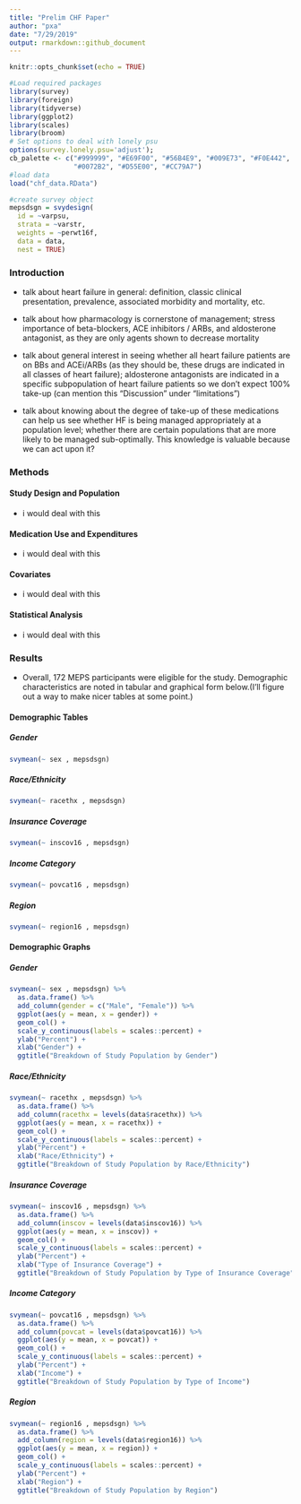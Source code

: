 ---
title: "Prelim CHF Paper"
author: "pxa"
date: "7/29/2019"
output: rmarkdown::github_document
---

```{r setup, include=FALSE}
knitr::opts_chunk$set(echo = TRUE)
```

```{r, echo = FALSE, results='hide', warning=FALSE, message=FALSE, error=FALSE}
#Load required packages
library(survey)
library(foreign)
library(tidyverse)
library(ggplot2)
library(scales)
library(broom)
# Set options to deal with lonely psu 
options(survey.lonely.psu='adjust');
cb_palette <- c("#999999", "#E69F00", "#56B4E9", "#009E73", "#F0E442",
                "#0072B2", "#D55E00", "#CC79A7")
#load data
load("chf_data.RData")

#create survey object
mepsdsgn = svydesign(
  id = ~varpsu, 
  strata = ~varstr, 
  weights = ~perwt16f, 
  data = data, 
  nest = TRUE)  
```
### Introduction
- talk about heart failure in general: definition, classic clinical presentation, prevalence, associated morbidity and mortality, etc. 

- talk about how pharmacology is cornerstone of management; stress importance of beta-blockers, ACE inhibitors / ARBs, and aldosterone antagonist, as they are only agents shown to decrease mortality

- talk about general interest in seeing whether all heart failure patients are on BBs and ACEi/ARBs (as they should be, these drugs are indicated in all classes of heart failure); aldosterone antagonists are indicated in a specific subpopulation of heart failure patients so we don't expect 100% take-up (can mention this "Discussion" under "limitations")

- talk about knowing about the degree of take-up of these medications can help us see whether HF is being managed appropriately at a population level; whether there are certain populations that are more likely to be managed sub-optimally. This knowledge is valuable because we can act upon it?

### Methods

#### Study Design and Population
- i would deal with this

#### Medication Use and Expenditures
- i would deal with this

#### Covariates
- i would deal with this

#### Statistical Analysis
- i would deal with this


### Results

- Overall, 172 MEPS participants were eligible for the study. Demographic characteristics are noted in tabular and graphical form below.(I'll figure out a way to make nicer tables at some point.) 

#### Demographic Tables {.tabset}

##### Gender

```{r, echo = FALSE, warning=FALSE, message=FALSE, error=FALSE}
svymean(~ sex , mepsdsgn)
```

##### Race/Ethnicity

```{r, echo = FALSE, warning=FALSE, message=FALSE, error=FALSE}
svymean(~ racethx , mepsdsgn)
```

##### Insurance Coverage

```{r, echo = FALSE, warning=FALSE, message=FALSE, error=FALSE}
svymean(~ inscov16 , mepsdsgn)
```

##### Income Category

```{r, echo = FALSE, warning=FALSE, message=FALSE, error=FALSE}
svymean(~ povcat16 , mepsdsgn)
```

##### Region

```{r, echo = FALSE, warning=FALSE, message=FALSE, error=FALSE}
svymean(~ region16 , mepsdsgn)
```

####

#### Demographic Graphs {.tabset}

##### Gender

```{r, echo = FALSE, warning=FALSE, message=FALSE, error=FALSE}
svymean(~ sex , mepsdsgn) %>%
  as.data.frame() %>%
  add_column(gender = c("Male", "Female")) %>%
  ggplot(aes(y = mean, x = gender)) + 
  geom_col() +
  scale_y_continuous(labels = scales::percent) +
  ylab("Percent") +
  xlab("Gender") +
  ggtitle("Breakdown of Study Population by Gender")

```

##### Race/Ethnicity

```{r, echo = FALSE, warning=FALSE, message=FALSE, error=FALSE}
svymean(~ racethx , mepsdsgn) %>%
  as.data.frame() %>%
  add_column(racethx = levels(data$racethx)) %>%
  ggplot(aes(y = mean, x = racethx)) + 
  geom_col() +
  scale_y_continuous(labels = scales::percent) +
  ylab("Percent") +
  xlab("Race/Ethnicity") +
  ggtitle("Breakdown of Study Population by Race/Ethnicity")


```

##### Insurance Coverage

```{r, echo = FALSE, warning=FALSE, message=FALSE, error=FALSE}
svymean(~ inscov16 , mepsdsgn) %>%
  as.data.frame() %>%
  add_column(inscov = levels(data$inscov16)) %>%
  ggplot(aes(y = mean, x = inscov)) + 
  geom_col() +
  scale_y_continuous(labels = scales::percent) +
  ylab("Percent") +
  xlab("Type of Insurance Coverage") +
  ggtitle("Breakdown of Study Population by Type of Insurance Coverage")


```

##### Income Category

```{r, echo = FALSE, warning=FALSE, message=FALSE, error=FALSE}
svymean(~ povcat16 , mepsdsgn) %>%
  as.data.frame() %>%
  add_column(povcat = levels(data$povcat16)) %>%
  ggplot(aes(y = mean, x = povcat)) + 
  geom_col() +
  scale_y_continuous(labels = scales::percent) +
  ylab("Percent") +
  xlab("Income") +
  ggtitle("Breakdown of Study Population by Type of Income")


```

##### Region

```{r, echo = FALSE, warning=FALSE, message=FALSE, error=FALSE}
svymean(~ region16 , mepsdsgn) %>%
  as.data.frame() %>%
  add_column(region = levels(data$region16)) %>%
  ggplot(aes(y = mean, x = region)) + 
  geom_col() +
  scale_y_continuous(labels = scales::percent) +
  ylab("Percent") +
  xlab("Region") +
  ggtitle("Breakdown of Study Population by Region")
```

####



